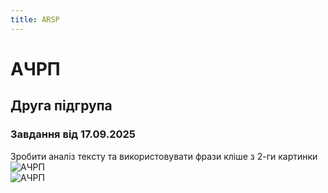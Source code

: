 ```yaml
---
title: ARSP
---
```


# АЧРП

## Друга підгрупа

### Завдання від 17.09.2025

Зробити аналіз тексту та використовувати фрази кліше з 2-ги картинки
![АЧРП](/img/arsp2_1.jpg) \
![АЧРП](/img/arsp2_2.jpg)
